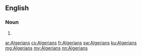 ==English==

===Noun===
{{head|en|noun plural form}}

# {{plural of|Algerian|lang=en}}

[[ar:Algerians]]
[[cs:Algerians]]
[[fr:Algerians]]
[[sw:Algerians]]
[[ku:Algerians]]
[[mg:Algerians]]
[[my:Algerians]]
[[nn:Algerians]]